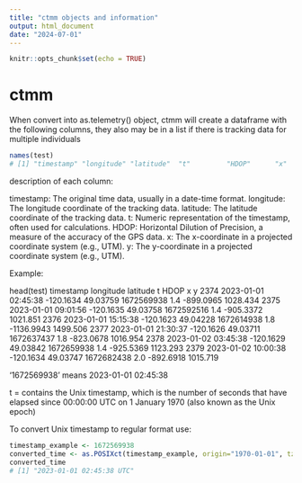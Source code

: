 ```yaml
---
title: "ctmm objects and information"
output: html_document
date: "2024-07-01"
---
```


```r
knitr::opts_chunk$set(echo = TRUE)
```

# ctmm

When convert into as.telemetry() object, ctmm will create a dataframe with the following columns, they also may be in a list if there is  tracking data for multiple individuals

```r
names(test)
# [1] "timestamp" "longitude" "latitude"  "t"         "HDOP"      "x"         "y" 
```

description of each column:

timestamp: The original time data, usually in a date-time format.
longitude: The longitude coordinate of the tracking data.
latitude: The latitude coordinate of the tracking data.
t: Numeric representation of the timestamp, often used for calculations.
HDOP: Horizontal Dilution of Precision, a measure of the accuracy of the GPS data.
x: The x-coordinate in a projected coordinate system (e.g., UTM).
y: The y-coordinate in a projected coordinate system (e.g., UTM).

Example:

head(test)
               timestamp longitude latitude          t HDOP          x        y
2374 2023-01-01 02:45:38 -120.1634 49.03759 1672569938  1.4  -899.0965 1028.434
2375 2023-01-01 09:01:56 -120.1635 49.03758 1672592516  1.4  -905.3372 1021.851
2376 2023-01-01 15:15:38 -120.1623 49.04228 1672614938  1.8 -1136.9943 1499.506
2377 2023-01-01 21:30:37 -120.1626 49.03711 1672637437  1.8  -823.0678 1016.954
2378 2023-01-02 03:45:38 -120.1629 49.03842 1672659938  1.4  -925.5369 1123.293
2379 2023-01-02 10:00:38 -120.1634 49.03747 1672682438  2.0  -892.6918 1015.719

'1672569938'  means 2023-01-01 02:45:38

t = contains the Unix timestamp, which is the number of seconds that have elapsed since 00:00:00 UTC on 1 January 1970 (also known as the Unix epoch)

To convert Unix timestamp to regular format use:
```r
timestamp_example <- 1672569938
converted_time <- as.POSIXct(timestamp_example, origin="1970-01-01", tz="UTC")
converted_time
# [1] "2023-01-01 02:45:38 UTC"
```

